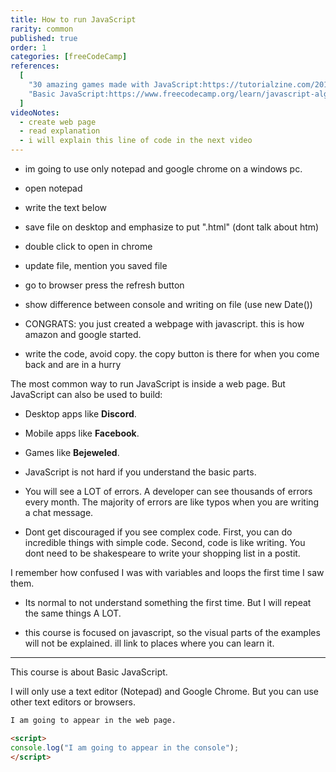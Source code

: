 ```yaml
---
title: How to run JavaScript
rarity: common
published: true
order: 1
categories: [freeCodeCamp]
references:
  [
    "30 amazing games made with JavaScript:https://tutorialzine.com/2015/02/30-amazing-games-made-only-with-html5",
    "Basic JavaScript:https://www.freecodecamp.org/learn/javascript-algorithms-and-data-structures/basic-javascript",
  ]
videoNotes:
  - create web page
  - read explanation
  - i will explain this line of code in the next video
---
```

- im going to use only notepad and google chrome on a windows pc.
- open notepad
- write the text below
- save file on desktop and emphasize to put ".html" (dont talk about htm)
- double click to open in chrome
- update file, mention you saved file
- go to browser press the refresh button
- show difference between console and writing on file (use new Date())
- CONGRATS: you just created a webpage with javascript. this is how amazon and google started.

- write the code, avoid copy. the copy button is there for when you come back and are in a hurry

The most common way to run JavaScript is inside a web page. But JavaScript can also be used to build:

- Desktop apps like **Discord**.
- Mobile apps like **Facebook**.
- Games like **Bejeweled**.

- JavaScript is not hard if you understand the basic parts. 
- You will see a LOT of errors. A developer can see thousands of errors every month. The majority of errors are like typos when you are writing a chat message. 
- Dont get discouraged if you see complex code. First, you can do incredible things with simple code. Second, code is like writing. You dont need to be shakespeare to write your shopping list in a postit. 

I remember how confused I was with variables and loops the first time I saw them.
- Its normal to not understand something the first time. But I will repeat the same things A LOT. 

- this course is focused on javascript, so the visual parts of the examples will not be explained. ill link to places where you can learn it.


---
This course is about Basic JavaScript. 

I will only use a text editor (Notepad) and Google Chrome. But you can use other text editors or browsers.






```html
I am going to appear in the web page.

<script>
console.log("I am going to appear in the console");
</script>
```
